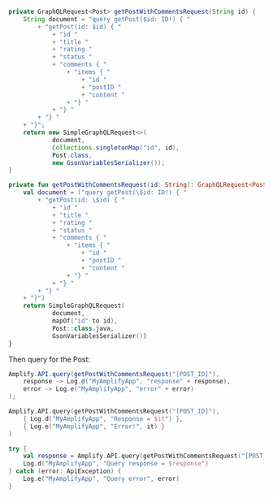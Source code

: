 <BlockSwitcher>
<Block name="Java">

```java
private GraphQLRequest<Post> getPostWithCommentsRequest(String id) {
    String document = "query getPost($id: ID!) { "
        + "getPost(id: $id) { "
            + "id "
            + "title "
            + "rating "
            + "status "
            + "comments { "
                + "items { "
                    + "id "
                    + "postID "
                    + "content "
                + "} "
            + "} "
        + "} "
    + "}";
    return new SimpleGraphQLRequest<>(
            document,
            Collections.singletonMap("id", id),
            Post.class,
            new GsonVariablesSerializer());
}
```

</Block>
<Block name="Kotlin">

```kotlin
private fun getPostWithCommentsRequest(id: String): GraphQLRequest<Post> {
    val document = ("query getPost(\$id: ID!) { "
        + "getPost(id: \$id) { "
            + "id "
            + "title "
            + "rating "
            + "status "
            + "comments { "
                + "items { "
                    + "id "
                    + "postID "
                    + "content "
                + "} "
            + "} "
        + "} "
    + "}")
    return SimpleGraphQLRequest(
            document,
            mapOf("id" to id),
            Post::class.java,
            GsonVariablesSerializer())
}
```

</Block>
</BlockSwitcher>

Then query for the Post:

<BlockSwitcher>
<Block name="Java">

```java
Amplify.API.query(getPostWithCommentsRequest("[POST_ID]"),
    response -> Log.d("MyAmplifyApp", "response" + response),
    error -> Log.e("MyAmplifyApp", "error" + error)
);
```

</Block>
<Block name="Kotlin - Callbacks">

```kotlin
Amplify.API.query(getPostWithCommentsRequest("[POST_ID]"),
    { Log.d("MyAmplifyApp", "Response = $it") },
    { Log.e("MyAmplifyApp", "Error!", it) }
)
```

</Block>
<Block name="Kotlin - Coroutines (Beta)">

```kotlin
try {
    val response = Amplify.API.query(getPostWithCommentsRequest("[POST_ID]"))
    Log.d("MyAmplifyApp", "Query response = $response")
} catch (error: ApiException) {
    Log.e("MyAmplifyApp", "Query error", error)
}
```

</Block>
</BlockSwitcher>
